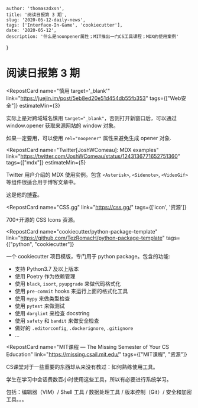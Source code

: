 
    author: 'thomaszdxsn',
    title: '阅读日报第 3 期',
    slug: '2020-05-12-daily-news',
    tags: ['Interface-In-Game', 'cookiecutter'],
    date: '2020-05-12',
    description: '什么是noonpener属性；MIT推出一门CS工具课程；MDX的使用案例'
}

# 阅读日报第 3 期


<RepostCard
    name="慎用 target='_blank'"
    link="https://juejin.im/post/5eb8ed20e51d454db55fb353"
    tags={["Web安全"]}
    estimateMin={3}
>

实际上是对跨域域名慎用 `target="_blank"`，否则打开新窗口后，可以通过 window.opener 获取来源网站的 window 对象。

如果一定要用，可以使用 `rel="noopener"` 属性来避免生成 opener 对象.

</RepostCard>

<RepostCard
    name="Twitter[JoshWComeau]: MDX examples"
    link="https://twitter.com/JoshWComeau/status/1243136771652751360"
    tags={["mdx"]}
    estimateMin={5}
>

Twitter 用户介绍的 MDX 使用实例。包含 `<Asterisk>`, `<Sidenote>`, `<VideoGif>` 等组件很适合用于博客文章中。

这是他的[博客](https://joshwcomeau.com/)。

</RepostCard>


<RepostCard
    name="CSS.gg"
    link="https://css.gg/"
    tags={['icon', '资源']}
>

700+开源的 CSS Icons 资源。

</RepostCard>

<RepostCard
    name="cookiecutter/python-package-template"
    link="https://github.com/TezRomacH/python-package-template"
    tags={["python", "cookiecutter"]}
>

一个 cookiecutter 项目模版，专门用于 python package。包含的功能:

- 支持 Python3.7 及以上版本
- 使用 Poetry 作为依赖管理
- 使用 `black`, `isort`, `pyupgrade` 来做代码格式化
- 使用 `pre-commit` hooks 来运行上面的格式化工具
- 使用 `mypy` 来做类型检查
- 使用 `pytest` 来做测试
- 使用 `darglint` 来检查 docstring
- 使用 `safety` 和 `bandit` 来做安全检查
- 做好的 `.editorconfig`, `.dockerignore`, `.gitignore`
- …

</RepostCard>

<RepostCard
    name="MIT课程 — The Missing Semester of Your CS Education"
    link="https://missing.csail.mit.edu/"
    tags={["MIT课程", "资源"]}
>

CS课堂对于一些重要的东西却从来没有教过：如何熟练使用工具。

学生在学习中会话费数百小时使用这些工具，所以有必要进行系统学习。

包括：编辑器（VIM）/ Shell 工具 / 数据处理工具 / 版本控制（Git）/ 安全和加密工具。。。

</RepostCard>